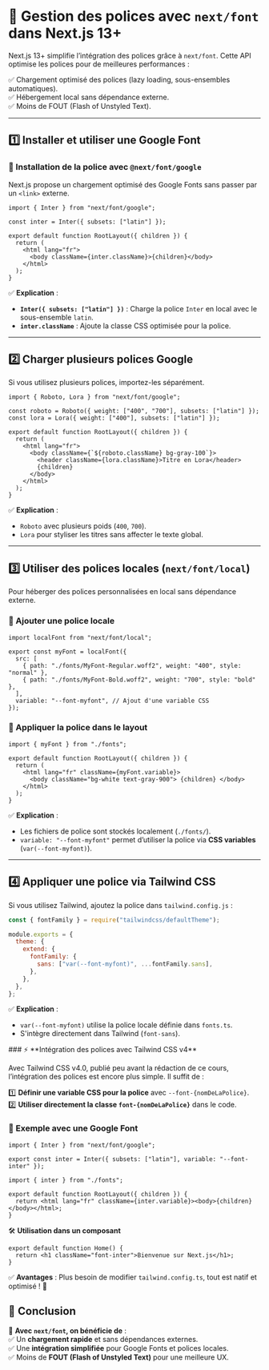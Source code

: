
# 🎨 **Gestion des polices avec `next/font` dans Next.js 13+**  

Next.js 13+ simplifie l’intégration des polices grâce à `next/font`. Cette API optimise les polices pour de meilleures performances :  

✅ Chargement optimisé des polices (lazy loading, sous-ensembles automatiques).  
✅ Hébergement local sans dépendance externe.  
✅ Moins de FOUT (Flash of Unstyled Text).  

---

## **1️⃣ Installer et utiliser une Google Font**  

### **📌 Installation de la police avec `@next/font/google`**  
Next.js propose un chargement optimisé des Google Fonts sans passer par un `<link>` externe.  

```tsx filename="app/layout.tsx" copy
import { Inter } from "next/font/google";

const inter = Inter({ subsets: ["latin"] });

export default function RootLayout({ children }) {
  return (
    <html lang="fr">
      <body className={inter.className}>{children}</body>
    </html>
  );
}
```

✅ **Explication** :  
- **`Inter({ subsets: ["latin"] })`** : Charge la police `Inter` en local avec le sous-ensemble `latin`.  
- **`inter.className`** : Ajoute la classe CSS optimisée pour la police.  

---

## **2️⃣ Charger plusieurs polices Google**  

Si vous utilisez plusieurs polices, importez-les séparément.  

```tsx filename="app/layout.tsx" copy
import { Roboto, Lora } from "next/font/google";

const roboto = Roboto({ weight: ["400", "700"], subsets: ["latin"] });
const lora = Lora({ weight: ["400"], subsets: ["latin"] });

export default function RootLayout({ children }) {
  return (
    <html lang="fr">
      <body className={`${roboto.className} bg-gray-100`}>
        <header className={lora.className}>Titre en Lora</header>
        {children}
      </body>
    </html>
  );
}
```

✅ **Explication** :  
- `Roboto` avec plusieurs poids (`400`, `700`).  
- `Lora` pour styliser les titres sans affecter le texte global.  

---

## **3️⃣ Utiliser des polices locales (`next/font/local`)**  

Pour héberger des polices personnalisées en local sans dépendance externe.  

### **📌 Ajouter une police locale**  

```tsx filename="app/fonts.ts" copy
import localFont from "next/font/local";

export const myFont = localFont({
  src: [
    { path: "./fonts/MyFont-Regular.woff2", weight: "400", style: "normal" },
    { path: "./fonts/MyFont-Bold.woff2", weight: "700", style: "bold" },
  ],
  variable: "--font-myfont", // Ajout d'une variable CSS
});
```

### **📌 Appliquer la police dans le layout**  

```tsx filename="app/layout.tsx" copy
import { myFont } from "./fonts";

export default function RootLayout({ children }) {
  return (
    <html lang="fr" className={myFont.variable}>
      <body className="bg-white text-gray-900"> {children} </body>
    </html>
  );
}
```

✅ **Explication** :  
- Les fichiers de police sont stockés localement (`./fonts/`).  
- `variable: "--font-myfont"` permet d’utiliser la police via **CSS variables** (`var(--font-myfont)`).  

---

## **4️⃣ Appliquer une police via Tailwind CSS**  

Si vous utilisez Tailwind, ajoutez la police dans `tailwind.config.js` :  

```js filename="tailwind.config.js" copy
const { fontFamily } = require("tailwindcss/defaultTheme");

module.exports = {
  theme: {
    extend: {
      fontFamily: {
        sans: ["var(--font-myfont)", ...fontFamily.sans],
      },
    },
  },
};
```

✅ **Explication** :  
- `var(--font-myfont)` utilise la police locale définie dans `fonts.ts`.  
- S'intègre directement dans Tailwind (`font-sans`).  
<Callout type="warning">
### ⚡ **Intégration des polices avec Tailwind CSS v4**

Avec Tailwind CSS v4.0, publié peu avant la rédaction de ce cours, l’intégration des polices est encore plus simple. Il suffit de :  

1️⃣ **Définir une variable CSS pour la police** avec `--font-{nomDeLaPolice}`.  
2️⃣ **Utiliser directement la classe `font-{nomDeLaPolice}`** dans le code.  

### **📌 Exemple avec une Google Font**  

```tsx filename="app/fonts.ts" copy
import { Inter } from "next/font/google";

export const inter = Inter({ subsets: ["latin"], variable: "--font-inter" });
```


```tsx filename="app/layout.tsx" copy
import { inter } from "./fonts";

export default function RootLayout({ children }) {
  return <html lang="fr" className={inter.variable}><body>{children}</body></html>;
}
```

🛠 **Utilisation dans un composant**  
```tsx filename="monCoponent.tsx" copy
export default function Home() {
  return <h1 className="font-inter">Bienvenue sur Next.js</h1>;
}
```

✅ **Avantages** : Plus besoin de modifier `tailwind.config.ts`, tout est natif et optimisé ! 🚀
</Callout>

## **🎯 Conclusion**  

🚀 **Avec `next/font`, on bénéficie de** :  
✅ Un **chargement rapide** et sans dépendances externes.  
✅ Une **intégration simplifiée** pour Google Fonts et polices locales.  
✅ Moins de **FOUT (Flash of Unstyled Text)** pour une meilleure UX.  

